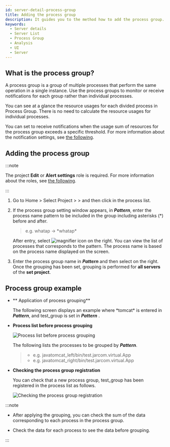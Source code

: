 ```yaml
---
id: server-detail-process-group
title: Adding the process group
description: It guides you to the method how to add the process group.
keywords:
  - Server details
  - Server List
  - Process Group
  - Analysis
  - UI
  - Server
---
```


## What is the process group?

A process group is a group of multiple processes that perform the same operation in a single instance. Use the process groups to monitor or receive notifications for each group rather than individual processes.

You can see at a glance the resource usages for each divided process in Process Group. There is no need to calculate the resource usages for individual processes.

You can set to receive notifications when the usage sum of resources for the process group exceeds a specific threshold. For more information about the notification settings, see [the following](warning-notice#process-event).

## Adding the process group

:::note

The project **Edit** or **Alert settings** role is required. For more information about the roles, see [the following](../project/project-structure#project-auth).

:::

1. Go to Home > Select Project > <Cmdname sid="side_serverList" className="uitext" /> > <Cmdname sid="side_serverDetail" className="uitext" /> and then click <Cmdname sid="groupby" className="uitext" /> in the process list.

   <ImgLang img='server-detail-process.png' desc='Server Detail Process List'/>

2. If the process group setting window appears, in **_Pattern_**, enter the process name pattern to be included in the group including asterisks (\*) before and after.

   > e.g. whatap → \*whatap\*

   <ImgLang img='server-detail-process-group.png' desc='Server Detail Process Grouping'/>

   After entry, select ![magnifier icon](/img/ic-search.svg) on the right. You can view the list of processes that corresponds to the pattern. The process name is based on the process name displayed on the screen.

3. Enter the process group name in **_Pattern_** <Cmdname sid="alias" className="uitext" /> and then select <Cmdname sid="apply" className="uitext" /> on the right. Once the grouping has been set, grouping is performed for **all servers** of the **set project**.

## Process group example

- ** Application of process grouping**

  The following screen displays an example where \*tomcat\* is entered in **_Pattern_**, and test_group is set in **_Pattern_** <Cmdname sid="alias" className="uitext" />.

  <ImgLang img='server-detail-process-group-ex.png' desc='Server Detail Process Grouping example'/>

- **Process list before process grouping**  

  ![Process list before process grouping](/img/server-process-list.png)

  The following lists the processes to be grouped by **_Pattern_**.

  > - e.g. javatomcat_left/bin/test.jarcom.virtual.App 
  > - e.g. javatomcat_right/bin/test.jarcom.virtual.App

- **Checking the process group registration**

  You can check that a new process group, test_group has been registered in the process list as follows.

  ![Checking the process group registration](https://img.whatap.io/media/images/test_group.png)

:::note

- After applying the grouping, you can check the sum of the data corresponding to each process in the process group. 

- Check the data for each process to see the data before grouping.

:::
